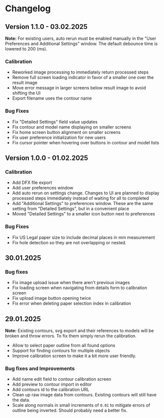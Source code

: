 <div className="max-w-3xl mx-auto">

# Changelog

## Version 1.1.0 - 03.02.2025

**Note:** For existing users, auto rerun must be enabled manually in the "User Preferences and Additional Settings" window. The default debounce time is lowered to 200 (ms).

### Calibration
- Reworked image processing to immediately return processed steps
- Remove full screen loading indicator in favor of a smaller one over the result image
- Move error message in larger screens below result image to avoid shifting the UI
- Export filename uses the contour name

### Bug Fixes
- Fix "Detailed Settings" field value updates
- Fix contour and model name displaying on smaller screens
- Fix home screen button alignment on smaller screens
- Fix user preference initialization for new users
- Fix cursor pointer when hovering over buttons in contour and model lists

## Version 1.0.0 - 01.02.2025

### Calibration
- Add DFX file export
- Add user preferences window
- Add auto rerun on settings change. Changes to UI are planned to display processed steps immediately instead of waiting for all to completed
- Add "Additional Settings" to preferences window. These are the same setting from "Detailed Settings", but in a convenient place 
- Moved "Detailed Settings" to a smaller icon button next to preferences

### Bug Fixes
- Fix US Legal paper size to include decimal places in mm measurement
- Fix hole detection so they are not overlapping or nested.

## 30.01.2025

### Bug fixes

- Fix image upload issue when there aren't previous images
- Fix loading screen when navigating from details form to calibration screen
- Fix upload image button opening twice
- Fix error when deleting paper selection index in calibration

## 29.01.2025

**Note:** Existing contours, svg export and their references to models will be broken and throw errors. To fix them simply rerun the calibration.

- Allow to select paper outline from all found options
- Support for finding contours for multiple objects
- Improve calibration screen to make it a bit more user friendly.

### Bug fixes and Improvements

- Add name edit field to contour calibration screen
- Add preview to contour import in editor
- Add contours id to the calibration URL
- Clean up raw image data from contours. Existing contours will still have the data.
- Scale along normals in small increments of `0.01` to mitigate errors of outline being inverted. Should probably need a better fix.

</div>
